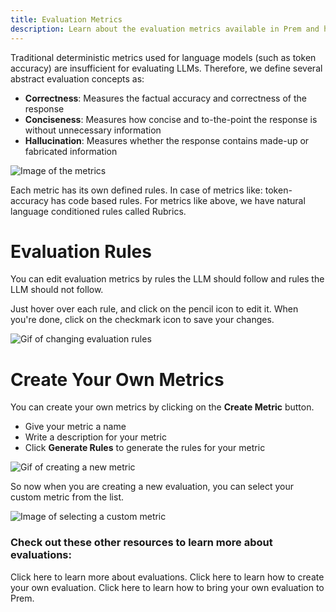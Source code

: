 ```yaml
---
title: Evaluation Metrics
description: Learn about the evaluation metrics available in Prem and how to create your own.
---
```

Traditional deterministic metrics used for language models (such as token accuracy) are insufficient for evaluating LLMs. Therefore, we define several abstract evaluation concepts as:

- **Correctness**: Measures the factual accuracy and correctness of the response
- **Conciseness**: Measures how concise and to-the-point the response is without unnecessary information
- **Hallucination**: Measures whether the response contains made-up or fabricated information
<img src="https://static.premai.io/prem-saas-docs/evaluations/metrics/metrics.png" alt="Image of the metrics" />




 Each metric has its own defined rules. In case of metrics like: token-accuracy has code based rules. For metrics like above, we have natural language conditioned rules called Rubrics.


# Evaluation Rules

You can edit evaluation metrics by rules the LLM should follow and rules the LLM should not follow.

Just hover over each rule, and click on the pencil icon to edit it. When you're done, click on the checkmark icon to save your changes.

<img src="https://static.premai.io/prem-saas-docs/evaluations/metrics/change-rules.gif" alt="Gif of changing evaluation rules" />


# Create Your Own Metrics

You can create your own metrics by clicking on the **Create Metric** button.
- Give your metric a name
- Write a description for your metric
- Click **Generate Rules** to generate the rules for your metric
<img src="https://static.premai.io/prem-saas-docs/evaluations/metrics/create-metric.gif" alt="Gif of creating a new metric" />

So now when you are creating a new evaluation, you can select your custom metric from the list.

<img src="https://static.premai.io/prem-saas-docs/evaluations/metrics/choose-custom-metric.gif" alt="Image of selecting a custom metric" />

### Check out these other resources to learn more about evaluations:
<CardGroup cols={3}>
<Card title="Overview" icon="chart-simple" href="/evaluations/overview">
    Click here to learn more about evaluations.
</Card>
<Card title="Get Started with Evaluations" icon="chart-simple" href="/evaluations/get-started">
    Click here to learn how to create your own evaluation.
</Card>

<Card title="Bring Your Own Evaluation" icon="chart-simple" href="/evaluations/bring-your-own-eval">
    Click here to learn how to bring your own evaluation to Prem.
</Card>
</CardGroup>
